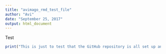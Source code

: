 ```yaml
---
title: "avimago_rmd_test_file"
author: "Avi"
date: "September 25, 2017"
output: html_document
---
```


Test
```r
print("This is just to test that the GitHub repository is all set up and working in a way that it should :p")
```
